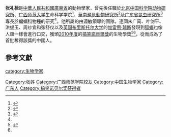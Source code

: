 '''张礼标'''是[[中華人民共和國|中華人民共和國]][[廣東省|廣東省]]的動物學家，曾先後任職於[[北京|北京]][[中国科学院动物研究所|中国科学院动物研究所]]、[[广西师范大学|广西师范大学]]生命科学学院<ref>{{cite journal |author1=张礼标 |author2=梁冰 |author3=周善义 |author4=卢立仁 |author5=张树义 |url=http://www.bioline.org.br/pdf?zr04018 |year=2004-04-25 |title=广西扁颅蝠与褐扁颅蝠的食物选择 |journal=动物学研究 |issn=0254-5853 |language=zh-hans |access-date=2016-09-09 |archive-date=2016-09-20 |archive-url=https://web.archive.org/web/20160920203303/http://www.bioline.org.br/pdf?zr04018 |dead-url=no }}</ref>、[[華南瀕危動物研究所|華南瀕危動物研究所]]<ref name=BCI>{{cite journal |url=http://www.batcon.org/resources/media-education/news-room/newsletter-archive/bat_article/1305 |title=China’s Tiny Bats |first=Libiao |last=Zhang |authorlink=张利标 |publisher=Bat Conservation International, Inc. |journal=Bat Conservation Times |volume=6 |issue=9 |date=2008-09 |accessdate=2016-09-10 |language=en |archive-date=2016-09-21 |archive-url=https://web.archive.org/web/20160921164445/http://www.batcon.org/resources/media-education/news-room/newsletter-archive/bat_article/1305 |dead-url=no }}</ref>及[[广东省昆虫研究所|广东省昆虫研究所]]<ref name=sohu>{{cite news |url=http://news.sohu.com/20101005/n275426085.shtml |title=广东学者获搞笑诺贝尔奖 果蝠性生活似人类(图) |publisher=大洋网-信息时报 |date=2010-10-05 |access-date=2016-09-10 |language=zh-hans |archive-date=2016-09-18 |archive-url=https://web.archive.org/web/20160918061019/http://news.sohu.com/20101005/n275426085.shtml |dead-url=no }}</ref>專長於[[蝙蝠科|蝙蝠科]]物種的研究<ref name=BCI />。他所屬的由[[谭敏|谭敏]]領導的團隊，連同朱广简、叶剑平、洪缇玉、周纱宜和张舒仪以及[[英国|英国]][[布里斯托尔大学|布里斯托尔大学]]的[[加雷思·琼斯|加雷思·琼斯]]發現到[[狐蝠|狐蝠]]也像人類一樣會進行口交，獲頒[[搞笑諾貝爾獎得獎者列表#2010年|2010年度]]的[[搞笑諾貝爾獎|搞笑諾貝爾獎]]的生物學獎<ref>{{cite news |author=叶孤城 |url=http://tech.qq.com/a/20101004/000062_3.htm |title=中国科学家获“搞笑诺贝尔奖”生物学奖(图) |date=2010-10-04 |publisher=腾讯科技 |language=zh-hans |accessdate=2016-09-09 |archive-date=2016-09-22 |archive-url=https://web.archive.org/web/20160922181920/http://tech.qq.com/a/20101004/000062_3.htm |dead-url=no }}</ref><ref name=sohu />，從而成為了首批奪得該獎的中國人。

==參考文獻==
{{reflist|3}}
{{中国科学家小作品}}
{{Authority control}}
{{DEFAULTSORT:Zhang张}}
[[Category:张姓|Category:张姓]]
[[category:生物学家|category:生物学家]]
[[Category:广西师范学院校友|Category:广西师范学院校友]]
[[Category:中国生物学家|Category:中国生物学家]]
[[Category:广东人|Category:广东人]]
[[Category:搞笑诺贝尔奖获得者|Category:搞笑诺贝尔奖获得者]]